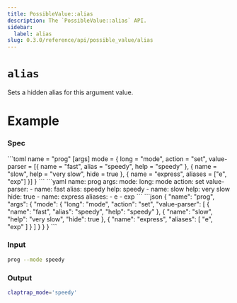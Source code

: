 ```yaml
---
title: PossibleValue::alias
description: The `PossibleValue::alias` API.
sidebar:
  label: alias
slug: 0.3.0/reference/api/possible_value/alias
---
```



# `alias` <LinkButton href="https://docs.rs/clap/latest/clap/builder/struct.PossibleValue.html#method.alias" icon="open-book" variant="minimal" />

<Badge text="since 0.1.0" size="small" />

Sets a hidden alias for this argument value.

# Example

### Spec

<Tabs syncKey="format">
  <TabItem label="TOML">
    ```toml
    name = "prog"
    [args]
    mode = { long = "mode", action = "set", value-parser = [{ name = "fast", alias = "speedy", help = "speedy" }, { name = "slow", help = "very slow", hide = true }, { name = "express", aliases = ["e", "exp"] }] }
    ```
  </TabItem>

  <TabItem label="YAML">
    ```yaml
    name: prog
    args:
      mode:
        long: mode
        action: set
        value-parser:
        - name: fast
          alias: speedy
          help: speedy
        - name: slow
          help: very slow
          hide: true
        - name: express
          aliases:
          - e
          - exp
    ```
  </TabItem>

  <TabItem label="JSON">
    ```json
    {
      "name": "prog",
      "args": {
        "mode": {
          "long": "mode",
          "action": "set",
          "value-parser": [
            {
              "name": "fast",
              "alias": "speedy",
              "help": "speedy"
            },
            {
              "name": "slow",
              "help": "very slow",
              "hide": true
            },
            {
              "name": "express",
              "aliases": [
                "e",
                "exp"
              ]
            }
          ]
        }
      }
    }
    ```
  </TabItem>
</Tabs>

### Input

```bash
prog --mode speedy
```

### Output

```bash
claptrap_mode='speedy'
```
